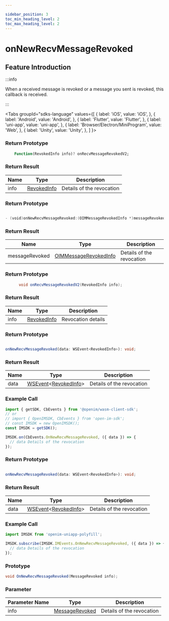 ```yaml
---

sidebar_position: 3
toc_min_heading_level: 2
toc_max_heading_level: 2
---
```


# onNewRecvMessageRevoked

## Feature Introduction

:::info

When a received message is revoked or a message you sent is revoked, this callback is received.

:::

<Tabs
groupId="sdks-language"
values={[
{ label: 'iOS', value: 'iOS', },
{ label: 'Android', value: 'Android', },
{ label: 'Flutter', value: 'Flutter', },
{ label: 'uni-app', value: 'uni-app', },
{ label: 'Browser/Electron/MiniProgram', value: 'Web', },
{ label: 'Unity', value: 'Unity', },
]
}>

<TabItem value="Flutter">

### Return Prototype

```dart showLineNumbers
    Function(RevokedInfo info)? onRecvMessageRevokedV2;
```

### Return Result

| Name | Type                                                   | Description             |
| ---- | ------------------------------------------------------ | ----------------------- |
| info | [RevokedInfo](/class/message/revokedInfo.mdx) | Details of the revocation |

</TabItem>

<TabItem value="iOS">

### Return Prototype

```swift showLineNumbers

- (void)onNewRecvMessageRevoked:(OIMMessageRevokedInfo *)messageRevoked;

```

### Return Result

| Name           | Type                                                             | Description             |
| -------------- | ---------------------------------------------------------------- | ----------------------- |
| messageRevoked | [OIMMessageRevokedInfo](/class/message/revokedInfo.mdx) | Details of the revocation |

</TabItem>

<TabItem value="Android">

### Return Prototype

```java showLineNumbers
      void onRecvMessageRevokedV2(RevokedInfo info);
```

### Return Result

| Name | Type                                                   | Description       |
| ---- | ------------------------------------------------------ | ----------------- |
| info | [RevokedInfo](/class/message/revokedInfo.mdx) | Revocation details |


</TabItem>

<TabItem value="Web">

### Return Prototype

```ts showLineNumbers

onNewRecvMessageRevoked(data: WSEvent<RevokedInfo>): void;

```

### Return Result

| Name | Type                                                                                            | Description             |
| ---- | ----------------------------------------------------------------------------------------------- | ----------------------- |
| data | [WSEvent](/class/response.mdx)<[RevokedInfo](/class/message/revokedInfo.mdx)> | Details of the revocation |

### Example Call

```js showLineNumbers
import { getSDK, CbEvents } from '@openim/wasm-client-sdk';
// or
// import { OpenIMSDK, CbEvents } from 'open-im-sdk';
// const IMSDK = new OpenIMSDK();
const IMSDK = getSDK();

IMSDK.on(CbEvents.OnNewRecvMessageRevoked, ({ data }) => {
  // data Details of the revocation
});
```

</TabItem>

<TabItem value="uni-app">

### Return Prototype

```ts showLineNumbers

onNewRecvMessageRevoked(data: WSEvent<RevokedInfo>): void;

```

### Return Result

| Name | Type                                                                                            | Description             |
| ---- | ----------------------------------------------------------------------------------------------- | ----------------------- |
| data | [WSEvent](/class/response.mdx)<[RevokedInfo](/class/message/revokedInfo.mdx)> | Details of the revocation |

### Example Call

```js showLineNumbers
import IMSDK from 'openim-uniapp-polyfill';

IMSDK.subscribe(IMSDK.IMEvents.OnNewRecvMessageRevoked, ({ data }) => {
  // data Details of the revocation
});
```

</TabItem>

<TabItem value="Unity">

### Prototype

```C# showLineNumbers
void OnNewRecvMessageRevoked(MessageRevoked info);
```

### Parameter 

| Parameter Name  | Type                                                   | Description     |
| ---- | ------------------------------------------------------ | -------- |
| info | [MessageRevoked](/class/message/revokedInfo.mdx) | Details of the revocation |

</TabItem>

</Tabs>
